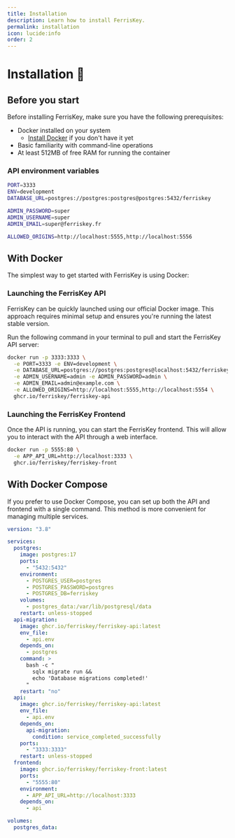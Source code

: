 ```yaml
---
title: Installation
description: Learn how to install FerrisKey.
permalink: installation
icon: lucide:info
order: 2
---
```


# Installation 🚀

## Before you start

Before installing FerrisKey, make sure you have the following prerequisites:

- Docker installed on your system
  - [Install Docker](https://docs.docker.com/get-docker/) if you don't have it yet
- Basic familiarity with command-line operations
- At least 512MB of free RAM for running the container

### API environment variables

```bash
PORT=3333
ENV=development
DATABASE_URL=postgres://postgres:postgres@postgres:5432/ferriskey

ADMIN_PASSWORD=super
ADMIN_USERNAME=super
ADMIN_EMAIL=super@ferriskey.fr

ALLOWED_ORIGINS=http://localhost:5555,http://localhost:5556
```

## With Docker

The simplest way to get started with FerrisKey is using Docker:

### Launching the FerrisKey API

FerrisKey can be quickly launched using our official Docker image. This approach requires minimal setup and ensures you're running the latest stable version.

Run the following command in your terminal to pull and start the FerrisKey API server:

```bash
docker run -p 3333:3333 \
  -e PORT=3333 -e ENV=development \
  -e DATABASE_URL=postgres://postgres:postgres@localhost:5432/ferriskey \
  -e ADMIN_USERNAME=admin -e ADMIN_PASSWORD=admin \
  -e ADMIN_EMAIL=admin@example.com \
  -e ALLOWED_ORIGINS=http://localhost:5555,http://localhost:5554 \
  ghcr.io/ferriskey/ferriskey-api
```

### Launching the FerrisKey Frontend

Once the API is running, you can start the FerrisKey frontend. This will allow you to interact with the API through a web interface.

```bash
docker run -p 5555:80 \
  -e APP_API_URL=http://localhost:3333 \
  ghcr.io/ferriskey/ferriskey-front
```


## With Docker Compose

If you prefer to use Docker Compose, you can set up both the API and frontend with a single command. This method is more convenient for managing multiple services.

```yaml
version: "3.8"

services:
  postgres:
    image: postgres:17
    ports:
      - "5432:5432"
    environment:
      - POSTGRES_USER=postgres
      - POSTGRES_PASSWORD=postgres
      - POSTGRES_DB=ferriskey
    volumes:
      - postgres_data:/var/lib/postgresql/data
    restart: unless-stopped
  api-migration:
    image: ghcr.io/ferriskey/ferriskey-api:latest
    env_file:
      - api.env
    depends_on:
      - postgres
    command: >
      bash -c "
        sqlx migrate run &&
        echo 'Database migrations completed!'
      "
    restart: "no"
  api:
    image: ghcr.io/ferriskey/ferriskey-api:latest
    env_file:
      - api.env
    depends_on:
      api-migration:
        condition: service_completed_successfully
    ports:
      - "3333:3333"
    restart: unless-stopped
  frontend:
    image: ghcr.io/ferriskey/ferriskey-front:latest
    ports:
      - "5555:80"
    environment:
      - APP_API_URL=http://localhost:3333
    depends_on:
      - api

volumes:
  postgres_data:
```
